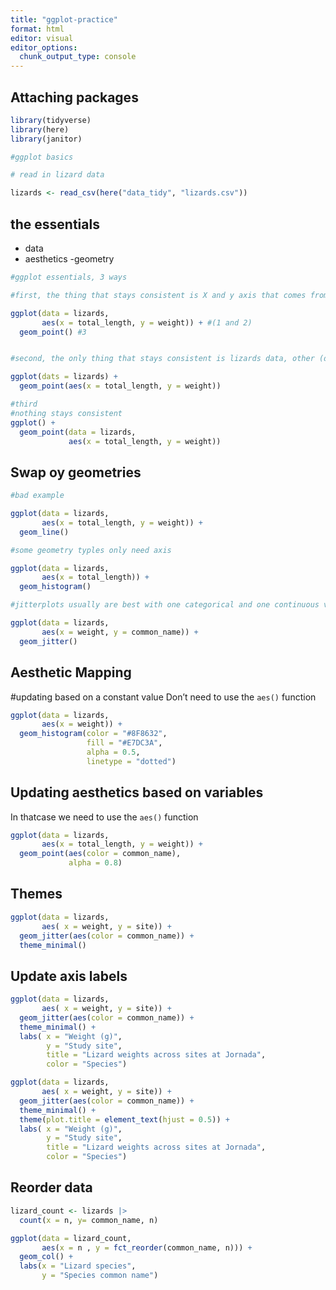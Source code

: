 ```yaml
---
title: "ggplot-practice"
format: html
editor: visual
editor_options: 
  chunk_output_type: console
---
```


## Attaching packages

```r
library(tidyverse)
library(here)
library(janitor)
```

```r
#ggplot basics

# read in lizard data

lizards <- read_csv(here("data_tidy", "lizards.csv"))
```

## the essentials

-   data
-   aesthetics -geometry

```r
#ggplot essentials, 3 ways

#first, the thing that stays consistent is X and y axis that comes from lizards data.(data and aesthetic stays consistent throughout plot)

ggplot(data = lizards,
       aes(x = total_length, y = weight)) + #(1 and 2)
  geom_point() #3


#second, the only thing that stays consistent is lizards data, other (data stays consistent throughout plot)

ggplot(dats = lizards) +
  geom_point(aes(x = total_length, y = weight))

#third
#nothing stays consistent
ggplot() +
  geom_point(data = lizards,
             aes(x = total_length, y = weight))

```

## Swap oy geometries

```r
#bad example

ggplot(data = lizards,
       aes(x = total_length, y = weight)) + 
  geom_line() 
```

```r
#some geometry typles only need axis

ggplot(data = lizards,
       aes(x = total_length)) +
  geom_histogram()
```

```r
#jitterplots usually are best with one categorical and one continuous variable(characters in y axis, numbers in x)

ggplot(data = lizards,
       aes(x = weight, y = common_name)) + 
  geom_jitter()
```

## Aesthetic Mapping

#updating based on a constant value Don't need to use the `aes()` function

```r
ggplot(data = lizards,
       aes(x = weight)) +
  geom_histogram(color = "#8F8632",
                 fill = "#E7DC3A",
                 alpha = 0.5,
                 linetype = "dotted")

```

## Updating aesthetics based on variables

In thatcase we need to use the `aes()` function

```r
ggplot(data = lizards,
       aes(x = total_length, y = weight)) +
  geom_point(aes(color = common_name),
             alpha = 0.8)
```

## Themes

```r
ggplot(data = lizards,
       aes( x = weight, y = site)) +
  geom_jitter(aes(color = common_name)) +
  theme_minimal()
```

## Update axis labels
```r
ggplot(data = lizards,
       aes( x = weight, y = site)) +
  geom_jitter(aes(color = common_name)) +
  theme_minimal() +
  labs( x = "Weight (g)",
        y = "Study site",
        title = "Lizard weights across sites at Jornada",
        color = "Species")
```
```r
ggplot(data = lizards,
       aes( x = weight, y = site)) +
  geom_jitter(aes(color = common_name)) +
  theme_minimal() +
  theme(plot.title = element_text(hjust = 0.5)) +
  labs( x = "Weight (g)",
        y = "Study site",
        title = "Lizard weights across sites at Jornada",
        color = "Species")
```

## Reorder data
```r
lizard_count <- lizards |>
  count(x = n, y= common_name, n)

ggplot(data = lizard_count,
       aes(x = n , y = fct_reorder(common_name, n))) +
  geom_col() +
  labs(x = "Lizard species",
       y = "Species common name")

```


